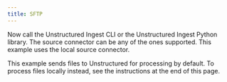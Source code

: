 ```yaml
---
title: SFTP
---
```



<NewDocument />


<SharedSFTP />

Now call the Unstructured Ingest CLI or the Unstructured Ingest Python library. The source connector can be any of the ones supported. This example uses the local source connector.

This example sends files to Unstructured for processing by default. To process files locally instead, see the instructions at the end of this page.


<CodeGroup>
  <SFTPAPISh />
  <SFTPAPIPyV2 />
</CodeGroup>


<SharedPartitionByAPIOSS/>